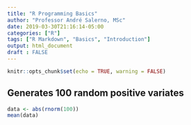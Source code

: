 ```yaml
---
title: "R Programming Basics"
author: "Professor André Salerno, MSc"
date: 2019-03-30T21:16:14-05:00
categories: ["R"]
tags: ["R Markdown", "Basics", "Introduction"]
output: html_document
draft : FALSE
---
```


```r
knitr::opts_chunk$set(echo = TRUE, warning = FALSE)
```

## Generates 100 random positive variates

```r
data <- abs(rnorm(100))
mean(data)
```
